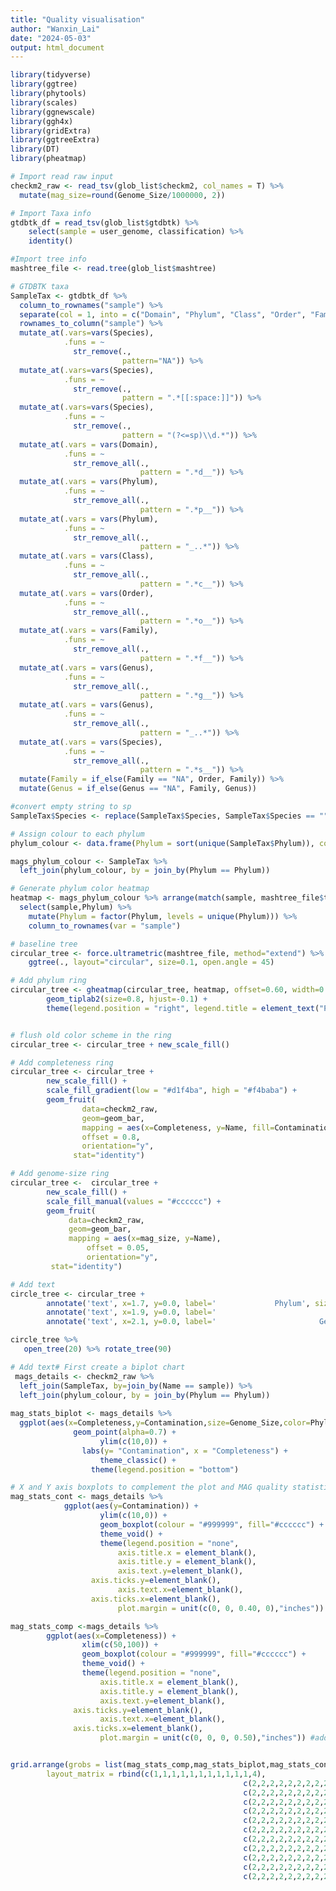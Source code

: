 ---
title: "Quality visualisation"
author: "Wanxin_Lai"
date: "2024-05-03"
output: html_document
---

```{r message=FALSE, warning=FALSE, include=FALSE}
library(tidyverse)
library(ggtree)
library(phytools)
library(scales)
library(ggnewscale)
library(ggh4x)
library(gridExtra)
library(ggtreeExtra)
library(DT)
library(pheatmap)

```

```{r message = FALSE, warning=FALSE}
# Import read raw input
checkm2_raw <- read_tsv(glob_list$checkm2, col_names = T) %>% 
  mutate(mag_size=round(Genome_Size/1000000, 2))

# Import Taxa info
gtdbtk_df = read_tsv(glob_list$gtdbtk) %>% 
    select(sample = user_genome, classification) %>%
    identity()

#Import tree info
mashtree_file <- read.tree(glob_list$mashtree)

```

```{r message=FALSE}
# GTDBTK taxa
SampleTax <- gtdbtk_df %>% 
  column_to_rownames("sample") %>% 
  separate(col = 1, into = c("Domain", "Phylum", "Class", "Order", "Family", "Genus", "Species"), sep = ";") %>% 
  rownames_to_column("sample") %>%
  mutate_at(.vars=vars(Species),
            .funs = ~
              str_remove(.,
                         pattern="NA")) %>%
  mutate_at(.vars=vars(Species),
            .funs = ~
              str_remove(.,
                         pattern = ".*[[:space:]]")) %>%
  mutate_at(.vars=vars(Species),
            .funs = ~
              str_remove(.,
                         pattern = "(?<=sp)\\d.*")) %>%
  mutate_at(.vars = vars(Domain),
            .funs = ~
              str_remove_all(.,
                             pattern = ".*d__")) %>%
  mutate_at(.vars = vars(Phylum),
            .funs = ~
              str_remove_all(.,
                             pattern = ".*p__")) %>%
  mutate_at(.vars = vars(Phylum),
            .funs = ~
              str_remove_all(.,
                             pattern = "_..*")) %>% 
  mutate_at(.vars = vars(Class),
            .funs = ~
              str_remove_all(.,
                             pattern = ".*c__")) %>%
  mutate_at(.vars = vars(Order),
            .funs = ~
              str_remove_all(.,
                             pattern = ".*o__")) %>%
  mutate_at(.vars = vars(Family),
            .funs = ~
              str_remove_all(.,
                             pattern = ".*f__")) %>%
  mutate_at(.vars = vars(Genus),
            .funs = ~
              str_remove_all(.,
                             pattern = ".*g__")) %>%
  mutate_at(.vars = vars(Genus),
            .funs = ~
              str_remove_all(.,
                             pattern = "_..*")) %>%
  mutate_at(.vars = vars(Species),
            .funs = ~
              str_remove_all(.,
                             pattern = ".*s__")) %>% 
  mutate(Family = if_else(Family == "NA", Order, Family)) %>% 
  mutate(Genus = if_else(Genus == "NA", Family, Genus))

#convert empty string to sp
SampleTax$Species <- replace(SampleTax$Species, SampleTax$Species == "", "sp")
```


```{r message = FALSE}
# Assign colour to each phylum
phylum_colour <- data.frame(Phylum = sort(unique(SampleTax$Phylum)), color = hue_pal()(12))

mags_phylum_colour <- SampleTax %>%
  left_join(phylum_colour, by = join_by(Phylum == Phylum))

# Generate phylum color heatmap
heatmap <- mags_phylum_colour %>% arrange(match(sample, mashtree_file$tip.label)) %>%
  select(sample,Phylum) %>%
    mutate(Phylum = factor(Phylum, levels = unique(Phylum))) %>%
    column_to_rownames(var = "sample")
```

```{r, warning=FALSE}
# baseline tree
circular_tree <- force.ultrametric(mashtree_file, method="extend") %>% # extend to ultrametric for visualisation
    ggtree(., layout="circular", size=0.1, open.angle = 45)

# Add phylum ring
circular_tree <- gheatmap(circular_tree, heatmap, offset=0.60, width=0.1, colnames=FALSE) +
        geom_tiplab2(size=0.8, hjust=-0.1) +
        theme(legend.position = "right", legend.title = element_text("Phylum"), plot.margin = margin(0, 0, 0, 0), panel.margin = margin(0, 0, 0, 0))


# flush old color scheme in the ring
circular_tree <- circular_tree + new_scale_fill()

# Add completeness ring
circular_tree <- circular_tree +
        new_scale_fill() +
        scale_fill_gradient(low = "#d1f4ba", high = "#f4baba") +
        geom_fruit(
                data=checkm2_raw,
                geom=geom_bar,
                mapping = aes(x=Completeness, y=Name, fill=Contamination),
                offset = 0.8,
                orientation="y",
              stat="identity")

# Add genome-size ring
circular_tree <-  circular_tree +
        new_scale_fill() +
        scale_fill_manual(values = "#cccccc") +
        geom_fruit(
             data=checkm2_raw,
             geom=geom_bar,
             mapping = aes(x=mag_size, y=Name),
                 offset = 0.05,
                 orientation="y",
         stat="identity")

# Add text
circle_tree <- circular_tree +
        annotate('text', x=1.7, y=0.0, label='             Phylum', size=3) +
        annotate('text', x=1.9, y=0.0, label='                         Genome quality', size=3) +
        annotate('text', x=2.1, y=0.0, label='                       Genome size', size=3) 

circle_tree %>% 
   open_tree(20) %>% rotate_tree(90)
```


```{r warning=FALSE, message=FALSE}

# Add text# First create a biplot chart
 mags_details <- checkm2_raw %>%
  left_join(SampleTax, by=join_by(Name == sample)) %>% 
  left_join(phylum_colour, by = join_by(Phylum == Phylum))
  
mag_stats_biplot <- mags_details %>% 
  ggplot(aes(x=Completeness,y=Contamination,size=Genome_Size,color=Phylum)) +
              geom_point(alpha=0.7) +
                    ylim(c(10,0)) +
                labs(y= "Contamination", x = "Completeness") +
                    theme_classic() +
                  theme(legend.position = "bottom")

# X and Y axis boxplots to complement the plot and MAG quality statistics.
mag_stats_cont <- mags_details %>%
            ggplot(aes(y=Contamination)) +
                    ylim(c(10,0)) +
                    geom_boxplot(colour = "#999999", fill="#cccccc") +
                    theme_void() +
                    theme(legend.position = "none",
                        axis.title.x = element_blank(),
                        axis.title.y = element_blank(),
                        axis.text.y=element_blank(),
                  axis.ticks.y=element_blank(),
                        axis.text.x=element_blank(),
                  axis.ticks.x=element_blank(),
                        plot.margin = unit(c(0, 0, 0.40, 0),"inches")) #add bottom-margin (top, right, bottom, left)

mag_stats_comp <-mags_details %>%
        ggplot(aes(x=Completeness)) +
                xlim(c(50,100)) +
                geom_boxplot(colour = "#999999", fill="#cccccc") +
                theme_void() +
                theme(legend.position = "none",
                    axis.title.x = element_blank(),
                    axis.title.y = element_blank(),
                    axis.text.y=element_blank(),
              axis.ticks.y=element_blank(),
                    axis.text.x=element_blank(),
              axis.ticks.x=element_blank(),
                    plot.margin = unit(c(0, 0, 0, 0.50),"inches")) #add left-margin (top, right, bottom, left)


grid.arrange(grobs = list(mag_stats_comp,mag_stats_biplot,mag_stats_cont),
        layout_matrix = rbind(c(1,1,1,1,1,1,1,1,1,1,1,4),
                                                    c(2,2,2,2,2,2,2,2,2,2,2,3),
                                                    c(2,2,2,2,2,2,2,2,2,2,2,3),
                                                    c(2,2,2,2,2,2,2,2,2,2,2,3),
                                                    c(2,2,2,2,2,2,2,2,2,2,2,3),
                                                    c(2,2,2,2,2,2,2,2,2,2,2,3),
                                                    c(2,2,2,2,2,2,2,2,2,2,2,3),
                                                    c(2,2,2,2,2,2,2,2,2,2,2,3),
                                                    c(2,2,2,2,2,2,2,2,2,2,2,3),
                                                    c(2,2,2,2,2,2,2,2,2,2,2,3),
                                                    c(2,2,2,2,2,2,2,2,2,2,2,3),
                                                    c(2,2,2,2,2,2,2,2,2,2,2,3)))
```

